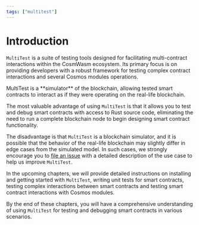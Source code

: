 ```yaml
---
tags: ["multitest"]
---
```



# Introduction

`MultiTest` is a suite of testing tools designed for facilitating multi-contract
interactions within the CosmWasm ecosystem. Its primary focus is on providing
developers with a robust framework for testing complex contract interactions and
several Cosmos modules operations.

<Callout type="info">
  MultiTest is a **simulator** of the blockchain, allowing tested smart
  contracts to interact as if they were operating on the real-life blockchain.
</Callout>

The most valuable advantage of using `MultiTest` is that it allows you to test
and debug smart contracts with access to Rust source code, eliminating the need
to run a complete blockchain node to begin designing smart contract
functionality.

The disadvantage is that `MultiTest` is a blockchain simulator, and it is
possible that the behavior of the real-life blockchain may slightly differ in
edge cases from the simulated model. In such cases, we strongly encourage you to
[file an issue](https://github.com/CosmWasm/cw-multi-test/issues) with a
detailed description of the use case to help us improve `MultiTest`.

In the upcoming chapters, we will provide detailed instructions on installing
and getting started with `MultiTest`, writing unit tests for smart contracts,
testing complex interactions between smart contracts and testing smart contract
interactions with Cosmos modules.

By the end of these chapters, you will have a comprehensive understanding of
using `MultiTest` for testing and debugging smart contracts in various
scenarios.
